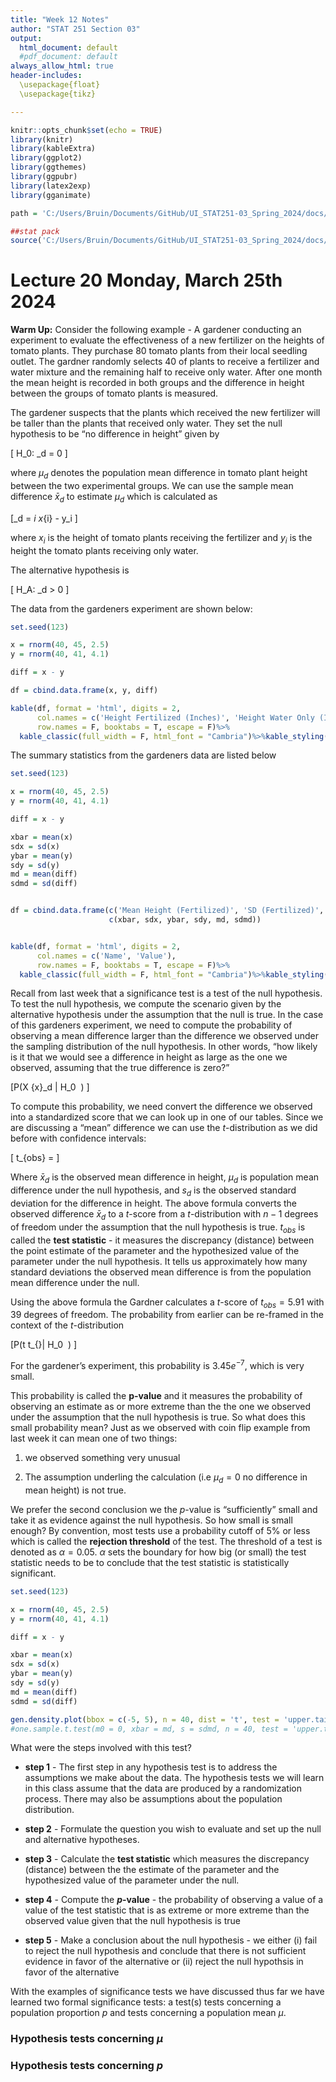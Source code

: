```yaml
---
title: "Week 12 Notes"
author: "STAT 251 Section 03"
output:
  html_document: default
  #pdf_document: default
always_allow_html: true
header-includes:
  \usepackage{float}
  \usepackage{tikz}

---
```


```r
knitr::opts_chunk$set(echo = TRUE)
library(knitr)
library(kableExtra)
library(ggplot2)
library(ggthemes)
library(ggpubr)
library(latex2exp)
library(gganimate)

path = 'C:/Users/Bruin/Documents/GitHub/UI_STAT251-03_Spring_2024/docs/Data/'

##stat pack
source('C:/Users/Bruin/Documents/GitHub/UI_STAT251-03_Spring_2024/docs/misc/stat251_tools.R')

```

# Lecture 20 Monday, March 25th 2024

**Warm Up:** Consider the following example - A gardener conducting an experiment to evaluate the effectiveness of a new fertilizer on the heights of tomato plants. They purchase 80 tomato plants from their local seedling outlet. The gardner randomly selects $40$ of plants to receive a fertilizer and water mixture and the remaining half to receive only water. After one month the mean height is recorded in both groups and the difference in height between the groups of tomato plants is measured. 

The gardener suspects that the plants which received the new fertilizer will be taller than the plants that received only water. They set the null hypothesis to be "no difference in height" given by 

\[ H_0: \mu_d = 0 \]

where $\mu_d$ denotes the population mean difference in tomato plant height between the two experimental groups. We can use the sample mean difference $\bar{x}_d$ to estimate $\mu_d$ which is calculated as 

\[\mu_d = \frac{1}{n}\sum_i x_{i} - y_i \]

where $x_i$ is the height of tomato plants receiving the fertilizer and $y_i$ is the height the tomato plants receiving only water.

The alternative hypothesis is

\[ H_A: \mu_d > 0 \]

The data from the gardeners experiment are shown below:

```r
set.seed(123)

x = rnorm(40, 45, 2.5)
y = rnorm(40, 41, 4.1)

diff = x - y

df = cbind.data.frame(x, y, diff)

kable(df, format = 'html', digits = 2, 
      col.names = c('Height Fertilized (Inches)', 'Height Water Only (Inches)', 'Difference In Height (Inches)'),
      row.names = F, booktabs = T, escape = F)%>%
  kable_classic(full_width = F, html_font = "Cambria")%>%kable_styling(bootstrap_options = 'striped')


```

The summary statistics from the gardeners data are listed below

```r
set.seed(123)

x = rnorm(40, 45, 2.5)
y = rnorm(40, 41, 4.1)

diff = x - y

xbar = mean(x)
sdx = sd(x)
ybar = mean(y)
sdy = sd(y)
md = mean(diff)
sdmd = sd(diff)


df = cbind.data.frame(c('Mean Height (Fertilized)', 'SD (Fertilized)', 'Mean Height (Water Only)', 'SD (Water Only)', 'Mean Difference (Ferlized - Water Only)', 'SD Difference'), 
                      c(xbar, sdx, ybar, sdy, md, sdmd))


kable(df, format = 'html', digits = 2, 
      col.names = c('Name', 'Value'),
      row.names = F, booktabs = T, escape = F)%>%
  kable_classic(full_width = F, html_font = "Cambria")%>%kable_styling(bootstrap_options = 'striped')


```

Recall from last week that a significance test is a test of the null hypothesis. To test the null hypothesis, we compute the scenario given by the alternative hypothesis under the assumption that the null is true. In the case of this gardeners experiment, we need to compute the probability of observing a mean difference larger than the difference we observed under the sampling distribution of the null hypothesis. In other words, "how likely is it that we would see a difference in height as large as the one we observed, assuming that the true difference is zero?" 

\[P(X \geq \bar{x}_d | H_0 \ \text{true}) \]

To compute this probability, we need convert the difference we observed into a standardized score that we can look up in one of our tables. Since we are discussing a "mean" difference we can use the $t$-distribution as we did before with confidence intervals:

\[ t_{obs} = \frac{\bar{x}_d - \mu_d}{s_d/\sqrt{n}} \]

Where $\bar{x}_d$ is the observed mean difference in height, $\mu_d$ is population mean difference under the null hypothesis, and $s_d$ is the observed standard deviation for the difference in height. The above formula converts the observed difference $\bar{x}_d$ to a $t$-score from a $t$-distribution with $n-1$ degrees of freedom under the assumption that the null hypothesis is true. $t_{obs}$ is called the **test statistic** - it measures the discrepancy (distance) between the point estimate of the parameter and the hypothesized value of the parameter under the null hypothesis. It tells us approximately how many standard deviations the observed mean difference is from the population mean difference under the null. 

Using the above formula the Gardner calculates a $t$-score of $t_{obs} = 5.91$ with $39$ degrees of freedom. The probability from earlier can be re-framed in the context of the $t$-distribution

\[P(t \geq t_{\text{obs}}| H_0 \ \text{true}) \]

For the gardener's experiment, this probability is $3.45e^{-7}$, which is very small. 


This probability is called the **p-value** and it measures the probability of observing an estimate as or more extreme than the the one we observed under the assumption that the null hypothesis is true. So what does this small probability mean? Just as we observed with coin flip example from last week it can mean one of two things:

1. we observed something very unusual

2. The assumption underling the calculation (i.e $\mu_d = 0$ no difference in mean height) is not true.

We prefer the second conclusion we the $p$-value is "sufficiently" small and take it as evidence against the null hypothesis. So how small is small enough? By convention, most tests use a probability cutoff of $5\%$ or less which is called the **rejection threshold** of the test. The threshold of a test is denoted as $\alpha = 0.05$. $\alpha$ sets the boundary for how big (or small) the test statistic needs to be to conclude that the test statistic is statistically significant.

```r
set.seed(123)

x = rnorm(40, 45, 2.5)
y = rnorm(40, 41, 4.1)

diff = x - y

xbar = mean(x)
sdx = sd(x)
ybar = mean(y)
sdy = sd(y)
md = mean(diff)
sdmd = sd(diff)

gen.density.plot(bbox = c(-5, 5), n = 40, dist = 't', test = 'upper.tail', obs = md)
#one.sample.t.test(m0 = 0, xbar = md, s = sdmd, n = 40, test = 'upper.tail')


```

What were the steps involved with this test?

  * **step 1** - The first step in any hypothesis test is to address the assumptions we make about the data. The hypothesis tests we will learn in this class assume that the data are produced by a randomization process. There may also be assumptions about the population distribution.
  
  * **step 2** - Formulate the question you wish to evaluate and set up the null and alternative hypotheses.
  
  * **step 3** - Calculate the **test statistic** which measures the discrepancy (distance) between the the estimate of the parameter and the hypothesized value of the parameter under the null.
  
  * **step 4** - Compute the **$p$-value** - the probability of observing a value of a value of the test statistic that is as extreme or more extreme than the observed value given that the null hypothesis is true
  
  * **step 5** - Make a conclusion about the null hypothesis - we either (i) fail to reject the null hypothesis and conclude that there is not sufficient evidence in favor of the alternative or (ii) reject the null hypothsis in favor of the alternative


With the examples of significance tests we have discussed thus far we have learned two formal significance tests: a test(s) tests concerning a population proportion $p$ and tests concerning a population mean $\mu$. 

### Hypothesis tests concerning $\mu$


### Hypothesis tests concerning $p$

























